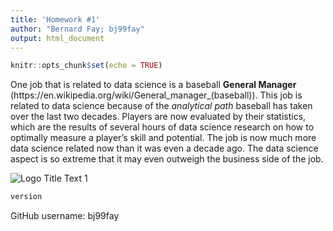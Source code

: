 ---
title: 'Homework #1'
author: "Bernard Fay; bj99fay"
output: html_document
---

```{r setup, include=FALSE}
knitr::opts_chunk$set(echo = TRUE)
```

One job that is related to data science is a baseball **General Manager** (https://en.wikipedia.org/wiki/General_manager_(baseball)). This job is related to data science because of the *analytical path* baseball has taken over the last two decades. Players are now evaluated by their statistics, which are the results of several hours of data science research on how to optimally measure a player’s skill and potential. The job is now much more data science related now than it was even a decade ago. The data science aspect is so extreme that it may even outweigh the business side of the job.

![](https://upload.wikimedia.org/wikipedia/en/a/a6/Major_League_Baseball_logo.svg "Logo Title Text 1")



```{r}
version
```



GitHub username: bj99fay